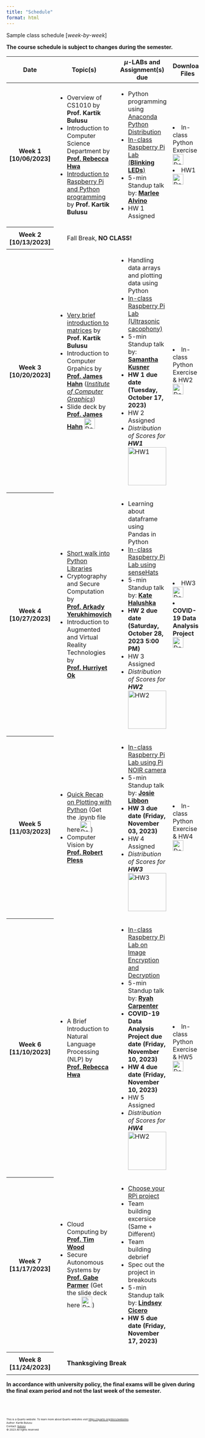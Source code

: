 ```yaml
---
title: "Schedule"
format: html
---
```


Sample class schedule [*week-by-week*]

::: {.callout-warning appearance="simple"}
**The course schedule is subject to changes during the semester.**
:::

<style>
        .thumbnail {
            width: 100px; 
            cursor: pointer;
        }

        #popupContainer {
            display: none;
            position: fixed;
            top: 0;
            left: 0;
            width: 100%;
            height: 100%;
            background: rgba(0, 0, 0, 0.7);
            justify-content: center;
            align-items: center;
        }

        #popupImage {
            max-width: 80%;
            max-height: 80%;
        }
    </style>

<table class="table table-hover w-auto">
  <colgroup>
    <col style="width:5%">
    <col style="width:35%">
    <col style="width:35%">
    <col style="width:25%">
  </colgroup> 
  <thead>
    <tr class="table-primary">
      <th scope="col">Date</th>
      <th scope="col">Topic(s)</th>
      <th scope="col">$\mu$-LABs and Assignment(s) due</th>
      <th scope="col">Download Files</th>
    </tr>
  </thead>
  <tbody>
    <tr class="table-active">
      <th scope="row">Week 1 [10/06/2023]</th>
      <td>
        <ul>
          <li>Overview of CS1010 by **Prof. Kartik Bulusu**</li>
          <li>Introduction to Computer Science Department by [**Prof. Rebecca Hwa**](https://cs.engineering.gwu.edu/rebecca-hwa)</li>
          <li>[Introduction to Raspberry Pi and Python programming](lecture_notes/week1-intro-cs1010.qmd) by **Prof. Kartik Bulusu**</li>
        </ul>  
      </td>
      <td>
        <ul>
          <li>Python programming using [Anaconda Python Distribution](www.anaconda.com)</li>
          <li>[In-class Raspberry Pi Lab (**Blinking LEDs**)](lecture_notes/week1-rasp-pi.qmd)</li>
          <li>5-min Standup talk by: [**Marlee Alvino**](standup.qmd#marlee-alvino)</li>
          <li>HW 1 Assigned</li>
        </ul>
      </td>
      <td>
        <li>In-class Python Exercise  <a href = "https://github.com/GWU-CSCI1010/gwu-csci1010.github.io/raw/main/download/Week1.zip" download>![Download button](images/file-black.png){width=28}</a></li>
        <li>HW1 <a href = "https://github.com/GWU-CSCI1010/gwu-csci1010.github.io/raw/main/download/HW1.zip" download>![Download button](images/file-black.png){width=28}</li>
      </td>
      <tr>
      <th scope="row">Week 2 [10/13/2023]</th>
      <td colspan="3">
        <ul>
          Fall Break, **NO CLASS!**
        </ul>
    </td>
    </tr>
    <tr class="table-active">
      <th scope="row">Week 3 [10/20/2023]</th>
      <td>
        <ul>
          <li>[Very brief introduction to matrices](lecture_notes/week3-matrices.qmd) by **Prof. Kartik Bulusu**</li>
          <li>Introduction to Computer Grpahics by [**Prof. James Hahn**](https://www.cs.seas.gwu.edu/james-hahn) ([*Institute of Computer Graphics*](https://icg.gwu.edu))</li>
          <li>Slide deck by [**Prof. James Hahn**](https://www.cs.seas.gwu.edu/james-hahn) <a href = "https://github.com/GWU-CSCI1010/gwu-csci1010.github.io/raw/main/download/CSCI_1010.10.20.2023.pdf" download>![Download button](images/file-black.png){width=28}</a></li>
        </ul>
      </td>
      <td>
        <ul>
          <li>Handling data arrays and plotting data using Python</li> 
          <li>[In-class Raspberry Pi Lab (Ultrasonic cacophony)](lecture_notes/week3-rasp-pi-ultrasound.qmd)</li> 
          <li>5-min Standup talk by: [**Samantha Kusner**](standup.qmd#samantha-kusner)</li>
          <li>**HW 1 due date (Tuesday, October 17, 2023)**</li>
          <li>HW 2 Assigned</li>
          <li>_Distribution of Scores for **HW1**_</li> 
            <img src="images/histograms/HW1.png" alt="HW1" class="thumbnail" onclick="displayImage('images/histograms/HW1.png')">
            <div id="popupContainer" onclick="hidePopup()"><img src="" alt="HW1" id="popupImage"></div>
            <script>
                function displayImage(imageSrc) {
                    var popupImage = document.getElementById('popupImage');
                    popupImage.src = imageSrc;
                    document.getElementById('popupContainer').style.display = 'flex';
                }
                function hidePopup() {
                    document.getElementById('popupContainer').style.display = 'none';
                }
                document.getElementById('popupContainer').addEventListener('click', function(e) {
                    if (e.target === this) {
                        hidePopup();
                    }
                });
                document.addEventListener('keydown', function(e) {
                    if (e.key === 'Escape') {
                        hidePopup();
                    }
                });
            </script>
        </ul>
      </td>
      <td>
        <li>In-class Python Exercise & HW2 <a href = "https://github.com/GWU-CSCI1010/gwu-csci1010.github.io/raw/main/download/Week3.zip" download>![Download button](images/file-black.png){width=28}</a></li>
      </td> 
    <tr>
      <th scope="row">Week 4 [10/27/2023]</th>
      <td>
        <ul>
          <li>[Short walk into Python Libraries](lecture_notes/week4-python-libraries.qmd)</li>
          <li>Cryptography and Secure Computation by [**Prof. Arkady Yerukhimovich**](https://www2.seas.gwu.edu/~arkady/)</li>
          <li>Introduction to Augmented and Virtual Reality Technologies by [**Prof. Hurriyet Ok**](https://www.linkedin.com/in/hurriyetok/)</li>
        </ul>
      </td>
      <td>
        <ul>
          <li>Learning about dataframe using Pandas in Python</li>
          <li>[In-class Raspberry Pi Lab using senseHats](lecture_notes/week4-sense-HAT.qmd)</li>
          <li>5-min Standup talk by: [**Kate Halushka**](standup.qmd#kate-halushka)</li>
          <li>**HW 2 due date (Saturday, October 28, 2023 5:00 PM)**</li>
          <li>HW 3 Assigned</li>
          <li>_Distribution of Scores for **HW2**_</li> 
            <img src="images/histograms/HW2.png" alt="HW2" class="thumbnail" onclick="displayImage('images/histograms/HW2.png')">
            <div id="popupContainer" onclick="hidePopup()"><img src="" alt="HW2" id="popupImage"></div>
            <script>
                function displayImage(imageSrc) {
                    var popupImage = document.getElementById('popupImage');
                    popupImage.src = imageSrc;
                    document.getElementById('popupContainer').style.display = 'flex';
                }
                function hidePopup() {
                    document.getElementById('popupContainer').style.display = 'none';
                }
                document.getElementById('popupContainer').addEventListener('click', function(e) {
                    if (e.target === this) {
                        hidePopup();
                    }
                });
                document.addEventListener('keydown', function(e) {
                    if (e.key === 'Escape') {
                        hidePopup();
                    }
                });
            </script>
        </ul>
      </td>
      <td>
        <li>HW3 <a href = "https://github.com/GWU-CSCI1010/gwu-csci1010.github.io/raw/main/download/Week4.zip" download>![Download button](images/file-black.png){width=28}</a></li>
        <li>**COVID-19 Data Analysis Project** <a href = "https://github.com/GWU-CSCI1010/gwu-csci1010.github.io/raw/main/download/COVID_Project.zip" download>![Download button](images/file-black.png){width=28}</a></li>
      </td>
    </tr>
    <tr class="table-active">
      <th scope="row">Week 5 [11/03/2023]</th>
      <td>
        <ul>
          <li>[Quick Recap on Plotting with Python](lecture_notes/week5-plotting.qmd) (Get the .ipynb file here<a href = "https://github.com/GWU-CSCI1010/gwu-csci1010.github.io/raw/main/download/RecapPlotting_SineApprox.zip" download>![Download button](images/file-black.png){width=28}</a>)</li>
          <li>Computer Vision by [**Prof. Robert Pless**](https://www.cs.seas.gwu.edu/robert-pless)</li>
        </ul>
      </td>
      <td>
        <ul>
          <li>[In-class Raspberry Pi Lab using Pi NOIR camera](lecture_notes/week5-pi-picam.qmd)</li>
          <li>5-min Standup talk by: [**Josie Libbon**](standup.qmd#josie-libbon)</li>
          <li>**HW 3 due date (Friday, November 03, 2023)**</li>
          <li>HW 4 Assigned</li>
          <li>_Distribution of Scores for **HW3**_</li> 
            <img src="images/histograms/HW3.png" alt="HW3" class="thumbnail" onclick="displayImage('images/histograms/HW3.png')">
            <div id="popupContainer" onclick="hidePopup()"><img src="" alt="HW3" id="popupImage"></div>
            <script>
                function displayImage(imageSrc) {
                    var popupImage = document.getElementById('popupImage');
                    popupImage.src = imageSrc;
                    document.getElementById('popupContainer').style.display = 'flex';
                }
                function hidePopup() {
                    document.getElementById('popupContainer').style.display = 'none';
                }
                document.getElementById('popupContainer').addEventListener('click', function(e) {
                    if (e.target === this) {
                        hidePopup();
                    }
                });
                document.addEventListener('keydown', function(e) {
                    if (e.key === 'Escape') {
                        hidePopup();
                    }
                });
            </script>
        </ul>
      </td>
      <td>
        <li>In-class Python Exercise & HW4 <a href = "https://github.com/GWU-CSCI1010/gwu-csci1010.github.io/raw/main/download/Week5.zip" download>![Download button](images/file-black.png){width=28}</a></li>
      </td> 
    </tr>
    <tr>
      <th scope="row">Week 6 [11/10/2023]</th>
      <td>
        <ul>
          <li>A Brief Introduction to Natural Language Processing (NLP) by [**Prof. Rebecca Hwa**](https://cs.engineering.gwu.edu/rebecca-hwa)</li>
        </ul>
      </td>
      <td>
        <ul>
          <li>[In-class Raspberry Pi Lab on Image Encryption and Decryption](lecture_notes/week6-encrypt-decrypt.qmd)</li>
          <li>5-min Standup talk by: [**Ryah Carpenter**](standup.qmd#ryah-carpenter)</li>
          <li>**COVID-19 Data Analysis Project due date (Friday, November 10, 2023)**</li>
          <li>**HW 4 due date (Friday, November 10, 2023)**</li>
          <li>HW 5 Assigned</li>
          <li>_Distribution of Scores for **HW4**_</li> 
            <img src="images/histograms/HW4.png" alt="HW2" class="thumbnail" onclick="displayImage('images/histograms/HW4.png')">
            <div id="popupContainer" onclick="hidePopup()"><img src="" alt="HW4" id="popupImage"></div>
            <script>
                function displayImage(imageSrc) {
                    var popupImage = document.getElementById('popupImage');
                    popupImage.src = imageSrc;
                    document.getElementById('popupContainer').style.display = 'flex';
                }
                function hidePopup() {
                    document.getElementById('popupContainer').style.display = 'none';
                }
                document.getElementById('popupContainer').addEventListener('click', function(e) {
                    if (e.target === this) {
                        hidePopup();
                    }
                });
                document.addEventListener('keydown', function(e) {
                    if (e.key === 'Escape') {
                        hidePopup();
                    }
                });
            </script>
        <!-- <li>_Distribution of Scores for **Guided Python Project**_</li> 
            <img src="images/histograms/COVID_Project.png" alt="HW2" class="thumbnail" onclick="displayImage('images/histograms/COVID_Project.png')">
            <div id="popupContainer" onclick="hidePopup()"><img src="" alt="COVID_Project" id="popupImage"></div>
            <script>
                function displayImage(imageSrc) {
                    var popupImage = document.getElementById('popupImage');
                    popupImage.src = imageSrc;
                    document.getElementById('popupContainer').style.display = 'flex';
                }
                function hidePopup() {
                    document.getElementById('popupContainer').style.display = 'none';
                }
                document.getElementById('popupContainer').addEventListener('click', function(e) {
                    if (e.target === this) {
                        hidePopup();
                    }
                });
                document.addEventListener('keydown', function(e) {
                    if (e.key === 'Escape') {
                        hidePopup();
                    }
                });
            </script> -->
        </ul>
      </td>
      <td>
      <li>In-class Python Exercise & HW5 <a href = "https://github.com/GWU-CSCI1010/gwu-csci1010.github.io/raw/main/download/Week6.zip" download>![Download button](images/file-black.png){width=28}</a></li>
      </td>
    </tr>
    <tr class="table-active">
      <th scope="row">Week 7 [11/17/2023]</th>
      <td>
        <ul>
          <li>Cloud Computing by [**Prof. Tim Wood**](https://www.seas.gwu.edu/timothy-wood)</li>
          <li>Secure Autonomous Systems by [**Prof. Gabe Parmer**](https://www.seas.gwu.edu/gabriel-parmer) (Get the slide deck here <a href = "https://github.com/GWU-CSCI1010/gwu-csci1010.github.io/raw/main/download/research_intro_1010_23-2.pdf" download>![Download button](images/file-black.png){width=28}</a>)</li>
        </ul>
      </td>
      <td>
        <ul>
          <li>[Choose your RPi project](lecture_notes/final-project.qmd)</li>
          <li>Team building excersice (Same + Different)</li>
          <li>Team building debrief</li>
          <li>Spec out the project in breakouts</li>
          <li>5-min Standup talk by: [**Lindsey Cicero**](standup.qmd#lindsey-cicero)</li>
          <li>**HW 5 due date (Friday, November 17, 2023)**</li>
          <!-- <li>_Distribution of Scores for **HW5**_</li> 
            <img src="images/histograms/HW5.png" alt="HW2" class="thumbnail" onclick="displayImage('images/histograms/HW5.png')">
            <div id="popupContainer" onclick="hidePopup()"><img src="" alt="HW5" id="popupImage"></div>
            <script>
                function displayImage(imageSrc) {
                    var popupImage = document.getElementById('popupImage');
                    popupImage.src = imageSrc;
                    document.getElementById('popupContainer').style.display = 'flex';
                }
                function hidePopup() {
                    document.getElementById('popupContainer').style.display = 'none';
                }
                document.getElementById('popupContainer').addEventListener('click', function(e) {
                    if (e.target === this) {
                        hidePopup();
                    }
                });
                document.addEventListener('keydown', function(e) {
                    if (e.key === 'Escape') {
                        hidePopup();
                    }
                });
            </script> -->
        </ul>
      </td>
      <td></td>
    </tr>
    <tr>
      <th scope="row">Week 8 [11/24/2023]</th>
      <td colspan="3">
        <ul>
          **Thanksgiving Break**
        </ul>
    </td>
    </tr>

  </tbody>
</table>


:::{.callout-note appearance="default"}
**In accordance with university policy, the final exams will be given during the final exam period and not the last week of the semester.**
:::


<br><br>
<footer>
  <p><small><small><small><small>This is a Quarto website. To learn more about Quarto websites visit <https://quarto.org/docs/websites>.<br>
  Author: Kartik Bulusu<br>
  Contact: <a href="mailto:bulusu@gwu.edu">bulusu</a><br>
  &copy; 2023 All rights reserved</small></small></small></small></p>
</footer>
